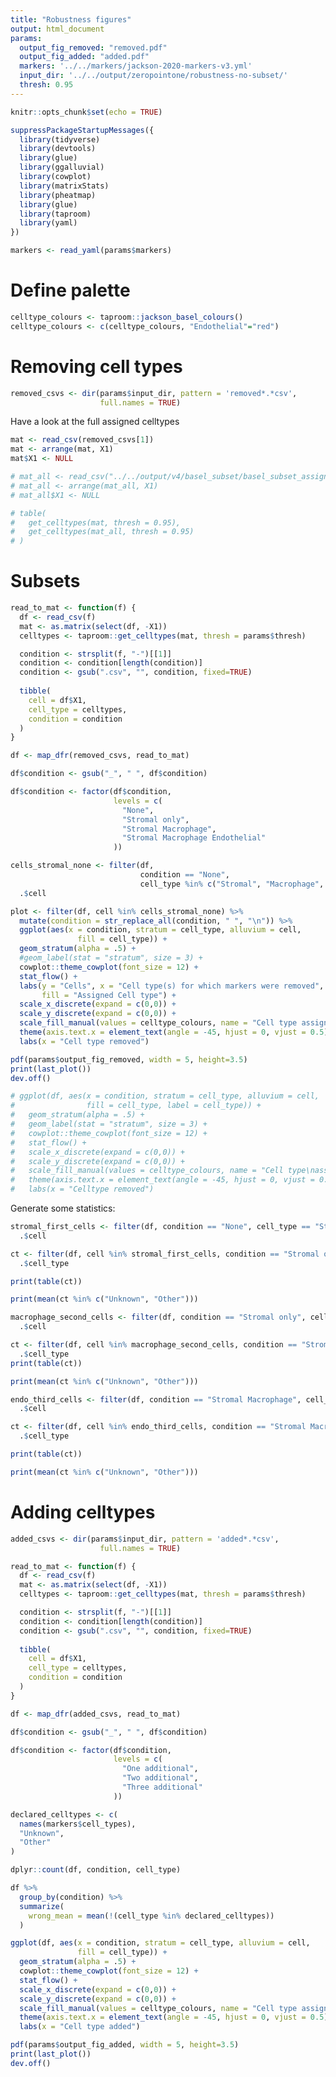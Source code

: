 ```yaml
---
title: "Robustness figures"
output: html_document
params:
  output_fig_removed: "removed.pdf"
  output_fig_added: "added.pdf"
  markers: '../../markers/jackson-2020-markers-v3.yml'
  input_dir: '../../output/zeropointone/robustness-no-subset/'
  thresh: 0.95
---
```


```r
knitr::opts_chunk$set(echo = TRUE)

suppressPackageStartupMessages({
  library(tidyverse)
  library(devtools)
  library(glue)
  library(ggalluvial)
  library(cowplot)
  library(matrixStats) 
  library(pheatmap)
  library(glue)
  library(taproom)
  library(yaml)
})

```

```r
markers <- read_yaml(params$markers)
```


# Define palette

```r
celltype_colours <- taproom::jackson_basel_colours()
celltype_colours <- c(celltype_colours, "Endothelial"="red")
```


# Removing cell types

```r
removed_csvs <- dir(params$input_dir, pattern = 'removed*.*csv', 
                    full.names = TRUE)
```


Have a look at the full assigned celltypes
```r
mat <- read_csv(removed_csvs[1])
mat <- arrange(mat, X1)
mat$X1 <- NULL
```

```r
# mat_all <- read_csv("../../output/v4/basel_subset/basel_subset_assignments.csv")
# mat_all <- arrange(mat_all, X1)
# mat_all$X1 <- NULL
```

```r
# table(
#   get_celltypes(mat, thresh = 0.95),
#   get_celltypes(mat_all, thresh = 0.95)
# )
```


# Subsets

```r
read_to_mat <- function(f) {
  df <- read_csv(f)
  mat <- as.matrix(select(df, -X1))
  celltypes <- taproom::get_celltypes(mat, thresh = params$thresh)

  condition <- strsplit(f, "-")[[1]]
  condition <- condition[length(condition)]
  condition <- gsub(".csv", "", condition, fixed=TRUE)
 
  tibble(
    cell = df$X1,
    cell_type = celltypes,
    condition = condition
  ) 
}
```

```r
df <- map_dfr(removed_csvs, read_to_mat)

df$condition <- gsub("_", " ", df$condition)

df$condition <- factor(df$condition,
                       levels = c(
                         "None",
                         "Stromal only",
                         "Stromal Macrophage",
                         "Stromal Macrophage Endothelial"
                       ))
```

```r
cells_stromal_none <- filter(df, 
                             condition == "None", 
                             cell_type %in% c("Stromal", "Macrophage", "Endothelial")) %>% 
  .$cell
```


```r
plot <- filter(df, cell %in% cells_stromal_none) %>% 
  mutate(condition = str_replace_all(condition, " ", "\n")) %>% 
  ggplot(aes(x = condition, stratum = cell_type, alluvium = cell,
               fill = cell_type)) +
  geom_stratum(alpha = .5) +
  #geom_label(stat = "stratum", size = 3) +
  cowplot::theme_cowplot(font_size = 12) +
  stat_flow() +
  labs(y = "Cells", x = "Cell type(s) for which markers were removed",
       fill = "Assigned Cell type") +
  scale_x_discrete(expand = c(0,0)) +
  scale_y_discrete(expand = c(0,0)) +
  scale_fill_manual(values = celltype_colours, name = "Cell type assigned") +
  theme(axis.text.x = element_text(angle = -45, hjust = 0, vjust = 0.5)) +
  labs(x = "Cell type removed")
```

```r
pdf(params$output_fig_removed, width = 5, height=3.5)
print(last_plot())
dev.off()
```


```r
# ggplot(df, aes(x = condition, stratum = cell_type, alluvium = cell,
#                fill = cell_type, label = cell_type)) +
#   geom_stratum(alpha = .5) +
#   geom_label(stat = "stratum", size = 3) +
#   cowplot::theme_cowplot(font_size = 12) +
#   stat_flow() +
#   scale_x_discrete(expand = c(0,0)) +
#   scale_y_discrete(expand = c(0,0)) +
#   scale_fill_manual(values = celltype_colours, name = "Cell type\nassigned") +
#   theme(axis.text.x = element_text(angle = -45, hjust = 0, vjust = 0.5)) +
#   labs(x = "Celltype removed")
```

Generate some statistics:

```r
stromal_first_cells <- filter(df, condition == "None", cell_type == "Stromal") %>% 
  .$cell

ct <- filter(df, cell %in% stromal_first_cells, condition == "Stromal only") %>% 
  .$cell_type

print(table(ct))
```

```r
print(mean(ct %in% c("Unknown", "Other")))
```


```r
macrophage_second_cells <- filter(df, condition == "Stromal only", cell_type == "Macrophage") %>% 
  .$cell

ct <- filter(df, cell %in% macrophage_second_cells, condition == "Stromal Macrophage") %>% 
  .$cell_type
print(table(ct))
```

```r
print(mean(ct %in% c("Unknown", "Other")))
```


```r
endo_third_cells <- filter(df, condition == "Stromal Macrophage", cell_type == "Endothelial") %>% 
  .$cell

ct <- filter(df, cell %in% endo_third_cells, condition == "Stromal Macrophage Endothelial") %>% 
  .$cell_type

print(table(ct))
```

```r
print(mean(ct %in% c("Unknown", "Other")))
```


# Adding celltypes


```r
added_csvs <- dir(params$input_dir, pattern = 'added*.*csv', 
                    full.names = TRUE)
```

```r
read_to_mat <- function(f) {
  df <- read_csv(f)
  mat <- as.matrix(select(df, -X1))
  celltypes <- taproom::get_celltypes(mat, thresh = params$thresh)

  condition <- strsplit(f, "-")[[1]]
  condition <- condition[length(condition)]
  condition <- gsub(".csv", "", condition, fixed=TRUE)
 
  tibble(
    cell = df$X1,
    cell_type = celltypes,
    condition = condition
  ) 
}
```

```r
df <- map_dfr(added_csvs, read_to_mat)

df$condition <- gsub("_", " ", df$condition)

df$condition <- factor(df$condition,
                       levels = c(
                         "One additional",
                         "Two additional",
                         "Three additional"
                       ))
```

```r
declared_celltypes <- c(
  names(markers$cell_types),
  "Unknown",
  "Other"
)
```


```r
dplyr::count(df, condition, cell_type) 
```

```r
df %>% 
  group_by(condition) %>% 
  summarize(
    wrong_mean = mean(!(cell_type %in% declared_celltypes))
  )
```


```r
ggplot(df, aes(x = condition, stratum = cell_type, alluvium = cell,
               fill = cell_type)) +
  geom_stratum(alpha = .5) +
  cowplot::theme_cowplot(font_size = 12) +
  stat_flow() +
  scale_x_discrete(expand = c(0,0)) +
  scale_y_discrete(expand = c(0,0)) +
  scale_fill_manual(values = celltype_colours, name = "Cell type assigned") +
  theme(axis.text.x = element_text(angle = -45, hjust = 0, vjust = 0.5)) +
  labs(x = "Cell type added")
```

```r
pdf(params$output_fig_added, width = 5, height=3.5)
print(last_plot())
dev.off()
```
